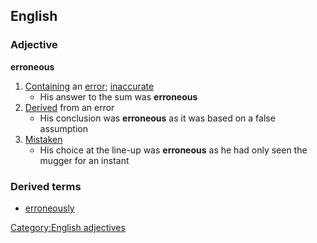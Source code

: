 ==English==
===Adjective===
'''erroneous'''
#[[Containing]] an [[error]]; [[inaccurate]]
#* His answer to the sum was '''erroneous'''
#[[Derived]] from an error
#* His conclusion was '''erroneous''' as it was based on a false assumption
#[[Mistaken]]
#* His choice at the line-up was '''erroneous''' as he had only seen the mugger for an instant
===Derived terms===
*[[erroneously]]
[[Category:English adjectives]]